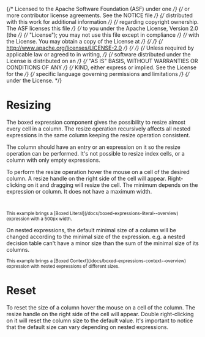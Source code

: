 {/* Licensed to the Apache Software Foundation (ASF) under one */}
{/* or more contributor license agreements. See the NOTICE file */}
{/* distributed with this work for additional information */}
{/* regarding copyright ownership. The ASF licenses this file */}
{/* to you under the Apache License, Version 2.0 (the */}
{/* "License"); you may not use this file except in compliance */}
{/* with the License. You may obtain a copy of the License at */}
{/*  */}
{/* http://www.apache.org/licenses/LICENSE-2.0 */}
{/*  */}
{/* Unless required by applicable law or agreed to in writing, */}
{/* software distributed under the License is distributed on an */}
{/* "AS IS" BASIS, WITHOUT WARRANTIES OR CONDITIONS OF ANY */}
{/* KIND, either express or implied. See the License for the */}
{/* specific language governing permissions and limitations */}
{/* under the License. */}


<Meta title="MDX/Features/Resizing/Overview" of={Resizing} />

# Resizing

The boxed expression component gives the possibility to resize almost every cell in a column.
The resize operation recursively affects all nested expressions in the same column
keeping the resize operation consistent.

The column should have an entry or an expression on it so the resize operation can be performed. It's not possible
to resize index cells, or a column with only empty expressions.

To perform the resize operation hover the mouse on a cell of the desired column.
A resize handle on the right side of the cell will appear. Right-clicking on it and dragging
will resize the cell. The minimum depends on the expression or column. It does not have a maximum width.

<div style={{ display: "flex", flexDirection: "row" }}>
  <Story of={Resizing.CanDrive} />
  <small>
    <br />
    <br />
    This example brings a [Boxed Literal](/docs/boxed-expressions-literal--overview) expression with a 500px width.
  </small>
</div>

On nested expressions, the default minimal size of a column will be changed according to the
minimal size of the expression. e.g. a nested decision table can't have a minor size than
the sum of the minimal size of its columns.

<div style={{ display: "flex", flexDirection: "column" }}>
  <Story of={Resizing.Nested} />
  <small>
    This example brings a [Boxed Context](/docs/boxed-expressions-context--overview) expression with nested expressions
    of different sizes.
  </small>
</div>

# Reset

To reset the size of a column hover the mouse on a cell of the column.
The resize handle on the right side of the cell will appear. Double right-clicking on it will
reset the column size to the default value. It's important to notice that the default size
can vary depending on nested expressions.
